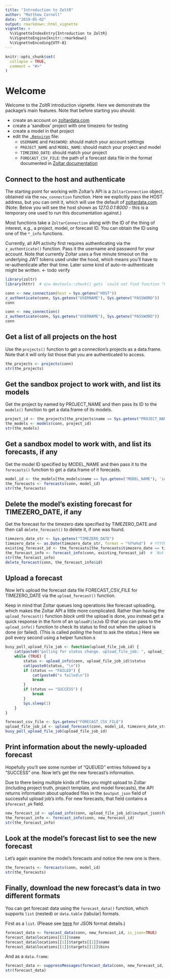 ```yaml
---
title: "Introduction to ZoltR"
author: "Matthew Cornell"
date: "2019-05-02"
output: rmarkdown::html_vignette
vignette: >
  %\VignetteIndexEntry{Introduction to ZoltR}
  %\VignetteEngine{knitr::rmarkdown}
  %\VignetteEncoding{UTF-8}
---
```


```r
knitr::opts_chunk$set(
  collapse = TRUE,
  comment = "#>"
)
```


# Welcome
Welcome to the ZoltR introduction vignette. Here we demonstrate the package's main features. Note that before starting
you should:

- create an account on [zoltardata.com](https://www.zoltardata.com/)
- create a 'sandbox' project with one timezero for testing
- create a model in that project
- edit the [`.Renviron`](https://csgillespie.github.io/efficientR/3-3-r-startup.html#renviron) file:
    - `USERNAME` and `PASSWORD`: should match your account settings
    - `PROJECT_NAME` and `MODEL_NAME`: should match your project and model
    - `TIMEZERO_DATE`: should match your project
    - `FORECAST_CSV_FILE`: the path of a forecast data file in the format documented in
      [Zoltar documentation](https://www.zoltardata.com/docs)


## Connect to the host and authenticate

The starting point for working with Zoltar's API is a `ZoltarConnection` object, obtained via the `new_connection` 
function. Here we explicitly pass the HOST address, but you can omit it, which will use the default of
[zoltardata.com](https://www.zoltardata.com/). (Note: Below you will see the host shown as _127.0.0.1:8000_ - this is a
temporary one used to run this documentation against.)

Most functions take a `ZoltarConnection` along with the ID of the thing of interest, e.g., a project, model, or forecast
ID. You can obtain the ID using one of the `*_info` functions.

Currently, all API activity first requires authenticating via the `z_authenticate()` function. Pass it the username and 
password for your account. Note that currently Zoltar uses a five minute timeout on the underlying JWT tokens used under 
the hood, which means you'll have to re-authenticate after that time. Later some kind of auto-re-authenticate might be 
written. <- todo verify

```r
library(zoltr)
library(httr)  # o/w devtools::check() gets `could not find function "POST"` error
```

<!-- run but don't show -->
```r
conn <- new_connection(host = Sys.getenv("HOST"))
z_authenticate(conn, Sys.getenv("USERNAME"), Sys.getenv("PASSWORD"))
conn
```

<!-- show but don't run-->
```r
conn <- new_connection()
z_authenticate(conn, Sys.getenv("USERNAME"), Sys.getenv("PASSWORD"))
conn
```


## Get a list of all projects on the host

Use the `projects()` function to get a connection's projects as a data.frame. Note that it will only list those that you
are authenticated to access.

```r
the_projects <- projects(conn)
str(the_projects)
```


## Get the sandbox project to work with, and list its models

Get the project by named by PROJECT_NAME and then pass its ID to the `models()` function to get a data.frame of its
models.

```r
project_id <- the_projects[the_projects$name == Sys.getenv("PROJECT_NAME"), 'id']  # integer(0) if not found, which is an invalid project ID
the_models <- models(conn, project_id)
str(the_models)
```


## Get a sandbox model to work with, and list its forecasts, if any

Get the model ID specified by MODEL_NAME and then pass it to the `forecasts()` function to get a data.frame of it
forecasts.

```r
model_id <- the_models[the_models$name == Sys.getenv("MODEL_NAME"), 'id']  # integer(0) if not found, which is an invalid model ID
the_forecasts <- forecasts(conn, model_id)
str(the_forecasts)
```


## Delete the model's existing forecast for TIMEZERO_DATE, if any

Get the forecast for the timezero date specified by TIMEZERO_DATE and then call `delete_forecast()` to delete it, if
one was found.

```r
timezero_date_str <- Sys.getenv("TIMEZERO_DATE")
timezero_date <- as.Date(timezero_date_str, format = "%Y%m%d")  # YYYYMMDD
existing_forecast_id <- the_forecasts[the_forecasts$timezero_date == timezero_date, 'id']
the_forecast_info <- forecast_info(conn, existing_forecast_id)  # `Not Found (HTTP 404)` this if forecast doesn't exist 
str(the_forecast_info)
delete_forecast(conn, the_forecast_info$id)
```


## Upload a forecast

Now let's upload the forecast data file FORECAST_CSV_FILE for TIMEZERO_DATE via the `upload_forecast()` function.

Keep in mind that Zoltar queues long operations like forecast uploading, which makes the Zoltar API a little more
complicated. Rather than having the `upload_forecast()` function _block_ until the upload is done, you instead get a
quick response in the form of an `UploadFileJob` ID that you can pass to the `upload_info()` function to check its 
status to find out when the upload is done (or failed). (This is called _polling_ the host to ask the status.) Here we 
poll every second using a helper function.s

```r
busy_poll_upload_file_job <- function(upload_file_job_id) {
    cat(paste0("polling for status change. upload_file_job: ", upload_file_job_id, "\n"))
    while (TRUE) {
        status <- upload_info(conn, upload_file_job_id)$status
        cat(paste0(status, "\n"))
        if (status == "FAILED") {
            cat(paste0("x failed\n"))
            break
        }
        if (status == "SUCCESS") {
            break
        }
        Sys.sleep(1)
    }
}
```


```r
forecast_csv_file <- Sys.getenv("FORECAST_CSV_FILE")
upload_file_job_id <- upload_forecast(conn, model_id, timezero_date_str, forecast_csv_file)
busy_poll_upload_file_job(upload_file_job_id)
```


## Print information about the newly-uploaded forecast

Hopefully you'll see some number of "QUEUED" entries followed by a "SUCCESS" one. Now let's get the new forecast's
information.

Due to there being multiple kinds of files you might upload to Zoltar (including project truth, project template, and
model forecasts), the API returns information about uploaded files in the `$output_json` field of successful upload
job's info. For new forecasts, that field contains a `$forecast_pk` field.

```r

new_forecast_id <- upload_info(conn, upload_file_job_id)$output_json$forecast_pk
the_forecast_info <- forecast_info(conn, new_forecast_id)
str(the_forecast_info)
```


## Look at the model's forecast list to see the new forecast

Let's again examine the model's forecasts and notice the new one is there.

```r
the_forecasts <- forecasts(conn, model_id)
str(the_forecasts)
```


## Finally, download the new forecast's data in two different formats

You can get forecast data using the `forecast_data()` function, which supports `list` (nested) or `data.table` (tabular)
formats.

First as a `list`. (Please see [here](http://127.0.0.1:8000/docs#forecast-data-format) for JSON format details.) 

```r
forecast_data <- forecast_data(conn, new_forecast_id, is_json=TRUE)
forecast_data$locations[[1]]$name
forecast_data$locations[[1]]$targets[[1]]$name
forecast_data$locations[[1]]$targets[[1]]$bins
```

And as a `data.frame`:

```r
forecast_data <- suppressMessages(forecast_data(conn, new_forecast_id, is_json=FALSE))
str(forecast_data)
```
